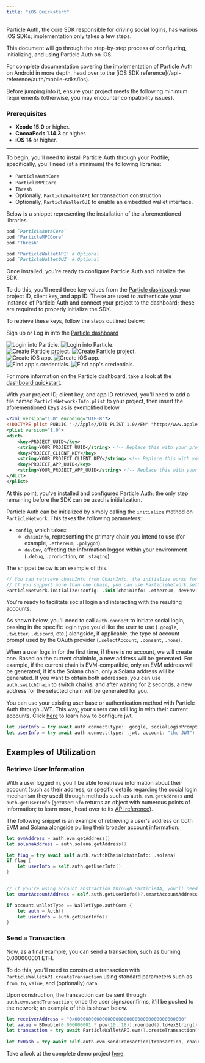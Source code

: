 ```yaml
---
title: "iOS Quickstart"
---
```


Particle Auth, the core SDK responsible for driving social logins, has various iOS SDKs; implementation only takes a few steps.

This document will go through the step-by-step process of configuring, initializing, and using Particle Auth on iOS.

<Note>
  For complete documentation covering the implementation of Particle Auth on Android in more depth, head over to the [iOS SDK reference](/api-reference/auth/mobile-sdks/ios).
</Note>

Before jumping into it, ensure your project meets the following minimum requirements (otherwise, you may encounter compatibility issues).

### Prerequisites

- **Xcode 15.0** or higher.
- **CocoaPods 1.14.3** or higher.
- **iOS 14** or higher.

***

<Steps>

<Step title="Installing Particle Auth">

To begin, you'll need to install Particle Auth through your Podfile; specifically, you'll need (at a minimum) the following libraries:
- `ParticleAuthCore`
- `ParticleMPCCore`
- `Thresh`
- Optionally, `ParticleWalletAPI` for transaction construction.
- Optionally, `ParticleWallerGUI` to enable an embedded wallet interface.

Below is a snippet representing the installation of the aforementioned libraries.

```ruby Podfile
pod `ParticleAuthCore`
pod 'ParticleMPCCore'
pod 'Thresh'

pod 'ParticleWalletAPI' # Optional
pod `ParticleWalletGUI` # Optional
```
</Step>

<Step title="Configuring Particle Auth">

Once installed, you're ready to configure Particle Auth and initialize the SDK.

To do this, you'll need three key values from the [Particle dashboard](https://dashboard.particle.network): your project ID, client key, and app ID. These are used to authenticate your instance of Particle Auth and connect your project to the dashboard; these are required to properly initialize the SDK.

To retrieve these keys, follow the steps outlined below:

<AccordionGroup>
  <Accordion title="Access the Particle Dashboard">

Sign up or Log in into the [Particle dashboard](https://dashboard.particle.network)

<div className="flex justify-center">
<img
  className="block h-64 dark:hidden"
  src="/guides/wallet-as-a-service/waas/images/login.png"
  alt="Login into Particle."
/>
<img
  className="hidden h-64 dark:block"
  src="/guides/wallet-as-a-service/waas/images/login.png"
  alt="Login into Particle."
/>
</div>
 </Accordion>
<Accordion title="Create a new project or enter an existing project">
<div className="flex justify-center">
<img
  className="block h-64 dark:hidden"
  src="/guides/wallet-as-a-service/waas/images/project.png"
  alt="Create Particle project."
/>
<img
  className="hidden h-64 dark:block"
  src="/guides/wallet-as-a-service/waas/images/project.png"
  alt="Create Particle project."
/>
</div>
</Accordion>

<Accordion title="Create a new iOS application, or skip this step if you already have one">
<div className="flex justify-center">
<img
  className="block h-64 dark:hidden"
  src="/guides/wallet-as-a-service/waas/images/ios.png"
  alt="Create iOS app."
/>
<img
  className="hidden h-64 dark:block"
  src="/guides/wallet-as-a-service/waas/images/ios.png"
  alt="Create iOS app."
/>
</div>
</Accordion>

<Accordion title="Retrieve the project ID, client key, and application ID">
<div className="flex justify-center">
<img
  className="block h-64 dark:hidden"
  src="/guides/wallet-as-a-service/waas/images/credentials.png"
  alt="Find app's credentials."
/>
<img
  className="hidden h-64 dark:block"
  src="/guides/wallet-as-a-service/waas/images/credentials.png"
  alt="Find app's credentials."
/>
</div>
</Accordion>
</AccordionGroup>

For more information on the Particle dashboard, take a look at the [dashboard quickstart](/guides/dashboard).

With your project ID, client key, and app ID retrieved, you'll need to add a file named `ParticleNetwork-Info.plist` to your project, then insert the aforementioned keys as is exemplified below.

```xml ParticleNetwork-Info.plist
<?xml version="1.0" encoding="UTF-8"?>
<!DOCTYPE plist PUBLIC "-//Apple//DTD PLIST 1.0//EN" "http://www.apple.com/DTDs/PropertyList-1.0.dtd">
<plist version="1.0">
<dict>
	<key>PROJECT_UUID</key>
	<string>YOUR_PROJECT_UUID</string> <!-- Replace this with your project ID -->
	<key>PROJECT_CLIENT_KEY</key>
	<string>YOUR_PROJECT_CLIENT_KEY</string> <!-- Replace this with your client key -->
	<key>PROJECT_APP_UUID</key>
	<string>YOUR_PROJECT_APP_UUID</string> <!-- Replace this with your app ID -->
</dict>
</plist>
```

</Step>


<Step title="Initialize Particle Auth">

At this point, you've installed and configured Particle Auth; the only step remaining before the SDK can be used is initialization.

Particle Auth can be initialized by simply calling the `initialize` method on `ParticleNetwork`. This takes the following parameters:
- `config`, which takes:
  - `chainInfo`, representing the primary chain you intend to use (for example, `.ethereum`, `.polygon`).
  - `devEnv`, affecting the information logged within your environment (`.debug`, `.production`, or `.staging`).

The snippet below is an example of this.

```swift
// You can retrieve chainInfo from ChainInfo, the initialize works for the first time open.
// If you support more than one chain, you can use ParticleNetwork.setChainInfo to switch.
ParticleNetwork.initialize(config: .init(chainInfo: .ethereum, devEnv: .debug))
```

</Step>

<Step title="Facilitating social login">

You're ready to facilitate social login and interacting with the resulting accounts.

As shown below, you'll need to call `auth.connect` to initiate social login, passing in the specific login type you'd like the user to use (`.google`, `.twitter`, `.discord`, etc.) alongside, if applicable, the type of account prompt used by the OAuth provider (`.selectAccount`, `.consent`, `.none`).

<Tip>When a user logs in for the first time, if there is no account, we will create one. Based on the current chainInfo, a new address will be generated. For example, if the current chain is EVM-compatible, only an EVM address will be generated; if it's the Solana chain, only a Solana address will be generated. If you want to obtain both addresses, you can use `auth.switchChain` to switch chains, and after waiting for 2 seconds, a new address for the selected chain will be generated for you.</Tip>

<Tip>You can use your existing user base or authentication method with Particle Auth through JWT. This way, your users can still log in with their current accounts. Click [here](/guides/configuration/auth/jwt) to learn how to configure jwt. </Tip>


```swift
let userInfo = try await auth.connect(type: .google, socialLoginPrompt: .selectAccount)
let userInfo = try await auth.connect(type: .jwt, account: "the JWT")
```
</Step>

</Steps>

## Examples of Utilization

### Retrieve User Information

With a user logged in, you'll be able to retrieve information about their account (such as their address, or specific details regarding the social login mechanism they used) through methods such as `auth.evm.getAddress` and `auth.getUserInfo` (`getUserInfo` returns an object with numerous points of information; to learn more, head over to its [API reference](/api-reference/auth/server/getuserinfo)).

The following snippet is an example of retrieving a user's address on both EVM and Solana alongside pulling their broader account information.

```swift
let evmAddress = auth.evm.getAddress()
let solanaAddress = auth.solana.getAddress()

let flag = try await self.auth.switchChain(chainInfo: .solana)
if flag {
    let userInfo = self.auth.getUserInfo()
}


// If you're using account abstraction through ParticleAA, you'll need to retrieve their address through the following:
let smartAccountAddress = self.auth.getUserInfo()?.smartAccountAddress

if account.walletType == WalletType.authCore {
    let auth = Auth()
    let userInfo = auth.getUserInfo()
}
```

### Send a Transaction

Now, as a final example, you can send a transaction, such as burning 0.000000001 ETH.

To do this, you'll need to construct a transaction with `ParticleWalletAPI.createTransaction` using standard parameters such as `from`, `to`, `value`, and (optionally) `data`.

Upon construction, the transaction can be sent through `auth.evm.sendTransaction`; once the user signs/confirms, it'll be pushed to the network; an example of this is shown below.

```swift
let receiverAddress = "0x0000000000000000000000000000000000000000"
let value = BDouble(0.000000001 * pow(10, 18)).rounded().toHexString()
let transaction = try await ParticleWalletAPI.evm().createTransaction(from: account.publicAddress, to: receiverAddress, value: value, data: "0x").value
              
let txHash = try await self.auth.evm.sendTransaction(transaction, chainInfo: nil)
```

<Tip>Take a look at the complete demo project [here](https://github.com/Particle-Network/particle-mpc-core-ios).</Tip>